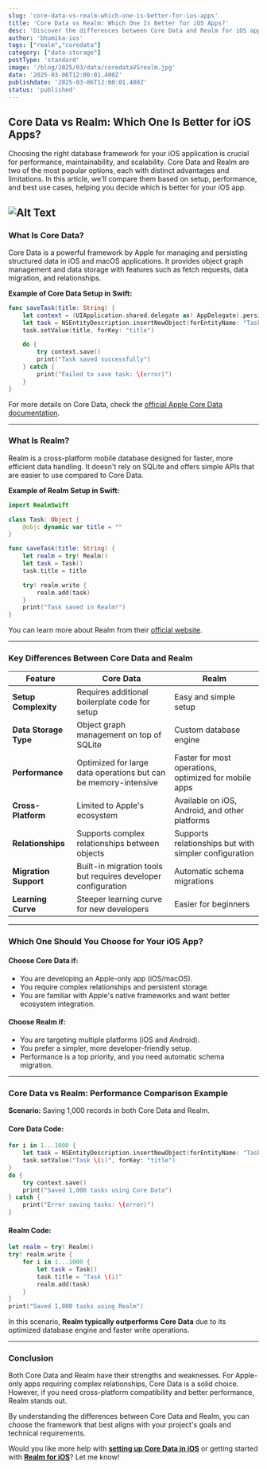 ```yaml
---
slug: 'core-data-vs-realm-which-one-is-better-for-ios-apps'
title: 'Core Data vs Realm: Which One Is Better for iOS Apps?'
desc: 'Discover the differences between Core Data and Realm for iOS apps. Learn which is better for your project based on performance, setup complexity, and use cases.'
author: 'bhumika-ios'
tags: ["realm","coredata"]
category: ["data-storage"]
postType: 'standard'
image: '/blog/2025/03/data/coredataVSrealm.jpg'
date: '2025-03-06T12:00:01.400Z'
publishdate: '2025-03-06T12:00:01.400Z'
status: 'published'
---
```



## **Core Data vs Realm: Which One Is Better for iOS Apps?**  

Choosing the right database framework for your iOS application is crucial for performance, maintainability, and scalability. Core Data and Realm are two of the most popular options, each with distinct advantages and limitations. In this article, we'll compare them based on setup, performance, and best use cases, helping you decide which is better for your iOS app.  

![Alt Text](/blog/2025/03/data/coredataVSrealm.jpg)
---

### **What Is Core Data?**  
Core Data is a powerful framework by Apple for managing and persisting structured data in iOS and macOS applications. It provides object graph management and data storage with features such as fetch requests, data migration, and relationships.

**Example of Core Data Setup in Swift:**  
```swift
func saveTask(title: String) {
    let context = (UIApplication.shared.delegate as! AppDelegate).persistentContainer.viewContext
    let task = NSEntityDescription.insertNewObject(forEntityName: "Task", into: context)
    task.setValue(title, forKey: "title")

    do {
        try context.save()
        print("Task saved successfully")
    } catch {
        print("Failed to save task: \(error)")
    }
}
```

For more details on Core Data, check the [official Apple Core Data documentation](https://developer.apple.com/documentation/coredata).

---

### **What Is Realm?**  
Realm is a cross-platform mobile database designed for faster, more efficient data handling. It doesn't rely on SQLite and offers simple APIs that are easier to use compared to Core Data.

**Example of Realm Setup in Swift:**  
```swift
import RealmSwift

class Task: Object {
    @objc dynamic var title = ""
}

func saveTask(title: String) {
    let realm = try! Realm()
    let task = Task()
    task.title = title

    try! realm.write {
        realm.add(task)
    }
    print("Task saved in Realm!")
}
```

You can learn more about Realm from their [official website](https://realm.io).  

---

### **Key Differences Between Core Data and Realm**

| **Feature**        | **Core Data**                                                                                 | **Realm**                                                |
|--------------------|-----------------------------------------------------------------------------------------------|----------------------------------------------------------|
| **Setup Complexity** | Requires additional boilerplate code for setup                                              | Easy and simple setup                                    |
| **Data Storage Type**| Object graph management on top of SQLite                                                    | Custom database engine                                   |
| **Performance**     | Optimized for large data operations but can be memory-intensive                               | Faster for most operations, optimized for mobile apps    |
| **Cross-Platform**  | Limited to Apple's ecosystem                                                                  | Available on iOS, Android, and other platforms           |
| **Relationships**   | Supports complex relationships between objects                                               | Supports relationships but with simpler configuration    |
| **Migration Support**| Built-in migration tools but requires developer configuration                               | Automatic schema migrations                              |
| **Learning Curve**  | Steeper learning curve for new developers                                                     | Easier for beginners                                     |

---

### **Which One Should You Choose for Your iOS App?**

#### **Choose Core Data if:**  
- You are developing an Apple-only app (iOS/macOS).  
- You require complex relationships and persistent storage.  
- You are familiar with Apple's native frameworks and want better ecosystem integration.  

#### **Choose Realm if:**  
- You are targeting multiple platforms (iOS and Android).  
- You prefer a simpler, more developer-friendly setup.  
- Performance is a top priority, and you need automatic schema migration.  

---

### **Core Data vs Realm: Performance Comparison Example**  

**Scenario:** Saving 1,000 records in both Core Data and Realm.  

#### Core Data Code:  
```swift
for i in 1...1000 {
    let task = NSEntityDescription.insertNewObject(forEntityName: "Task", into: context)
    task.setValue("Task \(i)", forKey: "title")
}
do {
    try context.save()
    print("Saved 1,000 tasks using Core Data")
} catch {
    print("Error saving tasks: \(error)")
}
```

#### Realm Code:  
```swift
let realm = try! Realm()
try! realm.write {
    for i in 1...1000 {
        let task = Task()
        task.title = "Task \(i)"
        realm.add(task)
    }
}
print("Saved 1,000 tasks using Realm")
```

In this scenario, **Realm typically outperforms Core Data** due to its optimized database engine and faster write operations.

---

### **Conclusion**  

Both Core Data and Realm have their strengths and weaknesses. For Apple-only apps requiring complex relationships, Core Data is a solid choice. However, if you need cross-platform compatibility and better performance, Realm stands out.  

By understanding the differences between Core Data and Realm, you can choose the framework that best aligns with your project's goals and technical requirements.  

Would you like more help with **[setting up Core Data in iOS](https://developer.apple.com/documentation/coredata)** or getting started with **[Realm for iOS](https://realm.io/docs/swift/latest/)**? Let me know! 